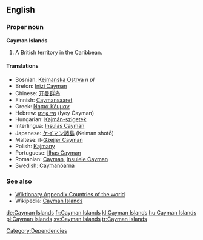 ==English==

===Proper noun===
'''Cayman Islands'''

# A British territory in the Caribbean.

====Translations====
*Bosnian: [[Kejmanska Ostrva]] ''n pl''
*Breton: [[Inizi Cayman]]
*Chinese: [[开曼群岛]]
*Finnish: [[Caymansaaret]]
*Greek: [[Νησιά Κέυμαν]]
*Hebrew: [[איי קיימן]] (Iyey Cayman)
*Hungarian: [[Kajmán-szigetek]]
*Interlingua: [[Insulas Cayman]]
*Japanese: [[ケイマン諸島]] (Keiman shotō)
*Maltese: il-[[Gżejjer Cayman]]
*Polish: [[Kajmany]]
*Portuguese: [[Ilhas Cayman]]
*Romanian: [[Cayman]], [[Insulele Cayman]] {{m}}
*Swedish: [[Caymanöarna]]

===See also===
*[[Wiktionary Appendix:Countries of the world]]
*Wikipedia: [[w:Cayman Islands|Cayman Islands]]

[[Category:Dependencies]]

[[de:Cayman Islands]]
[[fr:Cayman Islands]]
[[kl:Cayman Islands]]
[[hu:Cayman Islands]]
[[pl:Cayman Islands]]
[[sv:Cayman Islands]]
[[tr:Cayman Islands]]